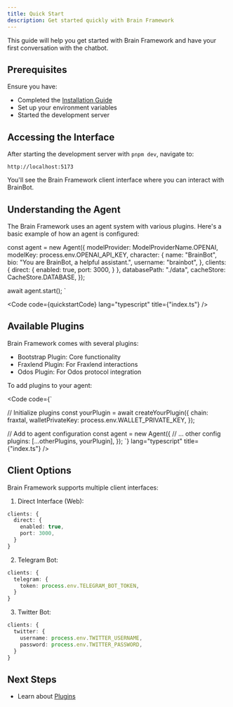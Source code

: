 ```yaml
---
title: Quick Start
description: Get started quickly with Brain Framework
---
```



This guide will help you get started with Brain Framework and have your first conversation with the chatbot.

## Prerequisites

Ensure you have:
- Completed the [Installation Guide](./installation)
- Set up your environment variables
- Started the development server

## Accessing the Interface

After starting the development server with `pnpm dev`, navigate to:
```
http://localhost:5173
```

You'll see the Brain Framework client interface where you can interact with BrainBot.

## Understanding the Agent

The Brain Framework uses an agent system with various plugins. Here's a basic example of how an agent is configured:


const agent = new Agent({
  modelProvider: ModelProviderName.OPENAI,
  modelKey: process.env.OPENAI_API_KEY,
  character: {
    name: "BrainBot",
    bio: "You are BrainBot, a helpful assistant.",
    username: "brainbot",
  },
  clients: {
    direct: {
      enabled: true,
      port: 3000,
    }
  },
  databasePath: "./data",
  cacheStore: CacheStore.DATABASE,
});

await agent.start();
`

<Code code={quickstartCode} lang="typescript" title={"index.ts"} />

## Available Plugins

Brain Framework comes with several plugins:
- Bootstrap Plugin: Core functionality
- Fraxlend Plugin: For Fraxlend interactions
- Odos Plugin: For Odos protocol integration

To add plugins to your agent:

<Code code={`

// Initialize plugins
const yourPlugin = await createYourPlugin({
  chain: fraxtal,
  walletPrivateKey: process.env.WALLET_PRIVATE_KEY,
});

// Add to agent configuration
const agent = new Agent({
  // ... other config
  plugins: [...otherPlugins, yourPlugin],
});
`} lang="typescript" title={"index.ts"} />

## Client Options

Brain Framework supports multiple client interfaces:

1. Direct Interface (Web):
```typescript
clients: {
  direct: {
    enabled: true,
    port: 3000,
  }
}
```

2. Telegram Bot:
```typescript
clients: {
  telegram: {
    token: process.env.TELEGRAM_BOT_TOKEN,
  }
}
```

3. Twitter Bot:
```typescript
clients: {
  twitter: {
    username: process.env.TWITTER_USERNAME,
    password: process.env.TWITTER_PASSWORD,
  }
}
```

## Next Steps

- Learn about [Plugins](/plugins/overview)